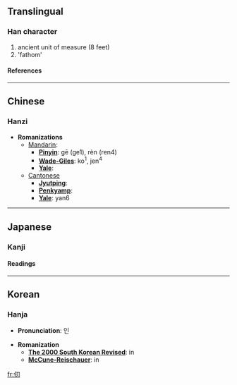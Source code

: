 {{see|仭}}

==Translingual==
===Han character===
{{Han char|rad=人|as=03|sn=5|four=2722<sub>0</sub>|canj=人尸竹戈 (OSHI)}}
# ancient unit of measure (8 feet)
# 'fathom'
====References====
{{Han ref|kx=0093.040|dkj=00379|dj=0197.010|hdz=10115.070|uh=4EDE|ud=20190|bh=A551|bd=42321}}
----

==Chinese==
===Hanzi===


* '''Romanizations'''
** [[Mandarin]]:
*** '''[[Pinyin]]''': gē (ge1), rèn (ren4)
*** '''[[Wade-Giles]]''': ko<sup>1</sup>, jen<sup>4</sup>
*** '''[[Yale]]''': 
**[[Cantonese]]
***'''[[Jyutping]]''':
***'''[[Penkyamp]]''': 
***'''[[Yale]]''': yan6


----
==Japanese==
===Kanji===


{{ja-kanji|grade=|rs=人03}}
====Readings====
{{ja-readings|on=[[じん]] (jin)|kun=[[はかる]] (hakaru)}}


----
==Korean==
===Hanja===

* '''Pronunciation''': 인

* '''Romanization'''
** '''[[The 2000 South Korean Revised Romanization|The 2000 South Korean Revised]]''': in
** '''[[McCune-Reischauer]]''': in


[[fr:仞]]